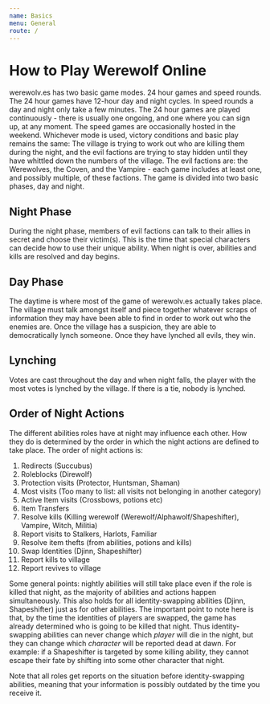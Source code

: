 ```yaml
---
name: Basics
menu: General
route: /
---
```


# How to Play Werewolf Online

werewolv.es has two basic game modes. 24 hour games and speed rounds. The 24 hour games have 12-hour day and night cycles. In speed rounds a day and night only take a few minutes. The 24 hour games are played continuously - there is usually one ongoing, and one where you can sign up, at any moment. The speed games are occasionally hosted in the weekend. Whichever mode is used, victory conditions and basic play remains the same: The village is trying to work out who are killing them during the night, and the evil factions are trying to stay hidden until they have whittled down the numbers of the village. The evil factions are: the Werewolves, the Coven, and the Vampire - each game includes at least one, and possibly multiple, of these factions. The game is divided into two basic phases, day and night.

## Night Phase

During the night phase, members of evil factions can talk to their allies in secret and choose their victim(s). This is the time that special characters can decide how to use their unique ability. When night is over, abilities and kills are resolved and day begins.

## Day Phase

The daytime is where most of the game of werewolv.es actually takes place. The village must talk amongst itself and piece together whatever scraps of information they may have been able to find in order to work out who the enemies are. Once the village has a suspicion, they are able to democratically lynch someone. Once they have lynched all evils, they win.

## Lynching

Votes are cast throughout the day and when night falls, the player with the most votes is lynched by the village. If there is a tie, nobody is lynched.

## Order of Night Actions

The different abilities roles have at night may influence each other. How they do is determined by the order in which the night actions are defined to take place. The order of night actions is:

1. Redirects (Succubus)
2. Roleblocks (Direwolf)
3. Protection visits (Protector, Huntsman, Shaman)
4. Most visits (Too many to list: all visits not belonging in another category)
5. Active Item visits (Crossbows, potions etc)
6. Item Transfers
7. Resolve kills (Killing werewolf (Werewolf/Alphawolf/Shapeshifter), Vampire, Witch, Militia)
8. Report visits to Stalkers, Harlots, Familiar
9. Resolve item thefts (from abilities, potions and kills)
10. Swap Identities (Djinn, Shapeshifter)
11. Report kills to village
12. Report revives to village

Some general points: nightly abilities will still take place even if the role is killed that night, as the majority of abilities and actions happen simultaneously. This also holds for all identity-swapping abilities (Djinn, Shapeshifter) just as for other abilities. The important point to note here is that, by the time the identities of players are swapped, the game has already determined who is going to be killed that night. Thus identity-swapping abilities can never change which _player_ will die in the night, but they can change which _character_ will be reported dead at dawn. For example: if a Shapeshifter is targeted by some killing ability, they cannot escape their fate by shifting into some other character that night.

Note that all roles get reports on the situation before identity-swapping abilities, meaning that your information is possibly outdated by the time you receive it.

